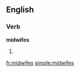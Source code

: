 ==English==

===Verb===
'''midwifes'''

# {{rare}} {{third-person singular of|[[midwife]]}}

[[fr:midwifes]]
[[simple:midwifes]]